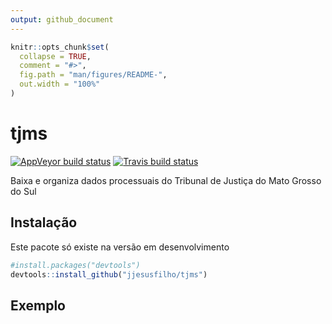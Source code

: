 ```yaml
---
output: github_document
---
```


<!-- README.md is generated from README.Rmd. Please edit that file -->

```r
knitr::opts_chunk$set(
  collapse = TRUE,
  comment = "#>",
  fig.path = "man/figures/README-",
  out.width = "100%"
)
```

# tjms

<!-- badges: start -->
[![AppVeyor build status](https://ci.appveyor.com/api/projects/status/github/jjesusfilho/tjms?branch=master&svg=true)](https://ci.appveyor.com/project/jjesusfilho/tjms)
[![Travis build status](https://travis-ci.org/jjesusfilho/tjms.svg?branch=master)](https://travis-ci.org/jjesusfilho/tjms)
<!-- badges: end -->

Baixa e organiza dados processuais do Tribunal de Justiça do Mato Grosso do Sul

## Instalação

Este pacote só existe na versão em desenvolvimento

``` r
#install.packages("devtools")
devtools::install_github("jjesusfilho/tjms")
```
## Exemplo
